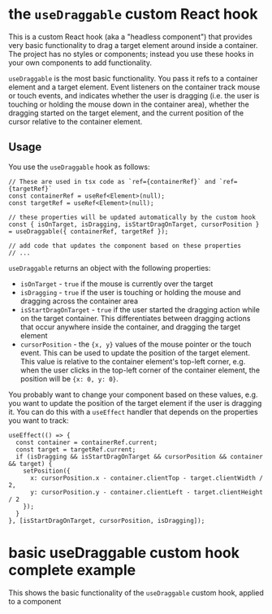 
<Meta of={basic} title="Basic useDraggable Demo" />

# the `useDraggable` custom React hook

This is a custom React hook (aka a "headless component") that provides very basic functionality to drag
a target element around inside a container. The project has no styles or components; instead you use
these hooks in your own components to add functionality.

`useDraggable` is the most basic functionality. You pass it refs to a container element and a target element.
Event listeners on the container track mouse or touch events, and indicates whether the user is dragging (i.e.
the user is touching or holding the mouse down in the container area), whether the dragging started on the
target element, and the current position of the cursor relative to the container element.

## Usage

You use the `useDraggable` hook as follows:

```tsx
// These are used in tsx code as `ref={containerRef}` and `ref={targetRef}`
const containerRef = useRef<Element>(null);
const targetRef = useRef<Element>(null);

// these properties will be updated automatically by the custom hook
const { isOnTarget, isDragging, isStartDragOnTarget, cursorPosition } = useDraggable({ containerRef, targetRef });

// add code that updates the component based on these properties
// ...
```

`useDraggable` returns an object with the following properties:

- `isOnTarget` - `true` if the mouse is currently over the target
- `isDragging` - `true` if the user is touching or holding the mouse and dragging across the container area
- `isStartDragOnTarget` - `true` if the user started the dragging action while on the target container. This
  differentiates between dragging actions that occur anywhere inside the container, and dragging the target element
- `cursorPosition` - the `{x, y}` values of the mouse pointer or the touch event. This can be used to update the
  position of the target element. This value is relative to the container element's top-left corner, e.g. when
  the user clicks in the top-left corner of the container element, the position will be `{x: 0, y: 0}`.

You probably want to change your component based on these values, e.g. you want to update the position of the target
element if the user is dragging it. You can do this with a `useEffect` handler that depends on the properties you
want to track:

```tsx
useEffect(() => {
  const container = containerRef.current;
  const target = targetRef.current;
  if (isDragging && isStartDragOnTarget && cursorPosition && container && target) {
    setPosition({
      x: cursorPosition.x - container.clientTop - target.clientWidth / 2,
      y: cursorPosition.y - container.clientLeft - target.clientHeight / 2
    });
  }
}, [isStartDragOnTarget, cursorPosition, isDragging]);
```

# basic useDraggable custom hook complete example

This shows the basic functionality of the `useDraggable` custom hook, applied to a component

<Canvas of={basic.BasicUseDraggable} />
